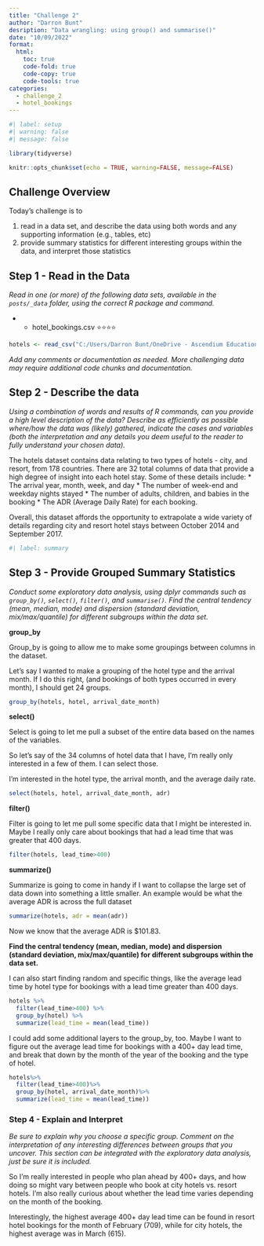 ```yaml
---
title: "Challenge 2"
author: "Darron Bunt"
desription: "Data wrangling: using group() and summarise()"
date: "10/09/2022"
format:
  html:
    toc: true
    code-fold: true
    code-copy: true
    code-tools: true
categories:
  - challenge_2
  - hotel_bookings
---
```


```r
#| label: setup
#| warning: false
#| message: false

library(tidyverse)

knitr::opts_chunk$set(echo = TRUE, warning=FALSE, message=FALSE)
```

## Challenge Overview

Today's challenge is to

1)  read in a data set, and describe the data using both words and any supporting information (e.g., tables, etc)
2)  provide summary statistics for different interesting groups within the data, and interpret those statistics

## Step 1 - Read in the Data

*Read in one (or more) of the following data sets, available in the `posts/_data` folder, using the correct R package and command.*

-   -   hotel_bookings.csv ⭐⭐⭐⭐

```r
hotels <- read_csv("C:/Users/Darron Bunt/OneDrive - Ascendium Education Group, Inc/Desktop/601_Fall_2022/posts/_data/hotel_bookings.csv")
```

*Add any comments or documentation as needed. More challenging data may require additional code chunks and documentation.*

## Step 2 - Describe the data

*Using a combination of words and results of R commands, can you provide a high level description of the data? Describe as efficiently as possible where/how the data was (likely) gathered, indicate the cases and variables (both the interpretation and any details you deem useful to the reader to fully understand your chosen data).*

The hotels dataset contains data relating to two types of hotels - city, and resort, from 178 countries. There are 32 total columns of data that provide a high degree of insight into each hotel stay. Some of these details include: 
* The arrival year, month, week, and day
* The number of week-end and weekday nights stayed
* The number of adults, children, and babies in the booking
* The ADR (Average Daily Rate) for each booking.

Overall, this dataset affords the opportunity to extrapolate a wide variety of details regarding city and resort hotel stays between October 2014 and September 2017.


```r
#| label: summary

```

## Step 3 - Provide Grouped Summary Statistics

*Conduct some exploratory data analysis, using dplyr commands such as `group_by()`, `select()`, `filter()`, and `summarise()`. Find the central tendency (mean, median, mode) and dispersion (standard deviation, mix/max/quantile) for different subgroups within the data set.*

**group_by**

Group_by is going to allow me to make some groupings between columns in the dataset. 

Let's say I wanted to make a grouping of the hotel type and the arrival month. If I do this right, (and bookings of both types occurred in every month), I should get 24 groups.

```r
group_by(hotels, hotel, arrival_date_month)
```
**select()**

Select is going to let me pull a subset of the entire data based on the names of the variables.

So let's say of the 34 columns of hotel data that I have, I'm really only interested in a few of them. I can select those.

I'm interested in the hotel type, the arrival month, and the average daily rate.

```r
select(hotels, hotel, arrival_date_month, adr)
```
**filter()**

Filter is going to let me pull some specific data that I might be interested in. Maybe I really only care about bookings that had a lead time that was greater that 400 days. 

```r
filter(hotels, lead_time>400)
```

**summarize()**

Summarize is going to come in handy if I want to collapse the large set of data down into something a little smaller. An example would be what the average ADR is across the full dataset

```r
summarize(hotels, adr = mean(adr))
```
Now we know that the average ADR is $101.83.

**Find the central tendency (mean, median, mode) and dispersion (standard deviation, mix/max/quantile) for different subgroups within the data set.**

I can also start finding random and specific things, like the average lead time by hotel type for bookings with a lead time greater than 400 days.

```r
hotels %>% 
  filter(lead_time>400) %>% 
  group_by(hotel) %>% 
  summarize(lead_time = mean(lead_time))
```

I could add some additional layers to the group_by, too. Maybe I want to figure out the average lead time for bookings with a 400+ day lead time, and break that down by the month of the year of the booking and the type of hotel. 

```r
hotels%>%
  filter(lead_time>400)%>%
  group_by(hotel, arrival_date_month)%>%
  summarize(lead_time = mean(lead_time))
```

### Step 4 - Explain and Interpret

*Be sure to explain why you choose a specific group. Comment on the interpretation of any interesting differences between groups that you uncover. This section can be integrated with the exploratory data analysis, just be sure it is included.*

So I'm really interested in people who plan ahead by 400+ days, and how doing so might vary between people who book at city hotels vs. resort hotels. I'm also really curious about whether the lead time varies depending on the month of the booking. 

Interestingly, the highest average 400+ day lead time can be found in resort hotel bookings for the month of February (709), while for city hotels, the highest average was in March (615). 